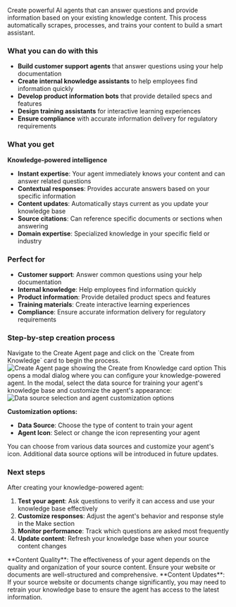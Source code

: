 
Create powerful AI agents that can answer questions and provide information based on your existing knowledge content. This process automatically scrapes, processes, and trains your content to build a smart assistant.

### What you can do with this

- **Build customer support agents** that answer questions using your help documentation
- **Create internal knowledge assistants** to help employees find information quickly
- **Develop product information bots** that provide detailed specs and features
- **Design training assistants** for interactive learning experiences
- **Ensure compliance** with accurate information delivery for regulatory requirements

### What you get

**Knowledge-powered intelligence**

- **Instant expertise**: Your agent immediately knows your content and can answer related questions
- **Contextual responses**: Provides accurate answers based on your specific information
- **Content updates**: Automatically stays current as you update your knowledge base
- **Source citations**: Can reference specific documents or sections when answering
- **Domain expertise**: Specialized knowledge in your specific field or industry

### Perfect for

- **Customer support**: Answer common questions using your help documentation
- **Internal knowledge**: Help employees find information quickly
- **Product information**: Provide detailed product specs and features
- **Training materials**: Create interactive learning experiences
- **Compliance**: Ensure accurate information delivery for regulatory requirements

### Step-by-step creation process

<Steps>
<Step title="Click Create from Knowledge card">
  Navigate to the Create Agent page and click on the `Create from Knowledge` card to begin the process.
  
  <Frame>
  <img src="/images/dashboard/knowledge/website/create-from-kb-step-1.png" alt="Create Agent page showing the Create from Knowledge card option" />
  </Frame>
  
  <Check>
  This opens a modal dialog where you can configure your knowledge-powered agent.
  </Check>
</Step>

<Step title="Select data source and customize agent">
  In the modal, select the data source for training your agent's knowledge base and customize the agent's appearance:
  
  <Frame>
  <img src="/images/dashboard/knowledge/website/create-from-kb-step-2.png" alt="Data source selection and agent customization options" />
  </Frame>
  
  **Customization options:**
  - **Data Source**: Choose the type of content to train your agent
  - **Agent Icon**: Select or change the icon representing your agent
  
  <Info>
  You can choose from various data sources and customize your agent's icon. Additional data source options will be introduced in future updates.
  </Info>
</Step>
</Steps>

<Tabs>
  <Tab title="Website">
    <Steps>
      <WebSource />
    </Steps>
  </Tab>
  
  <Tab title="PDF">
    <Steps>
      <PdfSource />
    </Steps>
  </Tab>
</Tabs>

### Next steps

After creating your knowledge-powered agent:

1. **Test your agent**: Ask questions to verify it can access and use your knowledge base effectively
2. **Customize responses**: Adjust the agent's behavior and response style in the Make section
3. **Monitor performance**: Track which questions are asked most frequently
4. **Update content**: Refresh your knowledge base when your source content changes

<Tip>
  **Content Quality**: The effectiveness of your agent depends on the quality
  and organization of your source content. Ensure your website or documents are
  well-structured and comprehensive.
</Tip>

<Warning>
  **Content Updates**: If your source website or documents change significantly,
  you may need to retrain your knowledge base to ensure the agent has access to
  the latest information.
</Warning>
